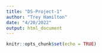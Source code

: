 ```yaml
---
title: "DS-Project-1"
author: "Trey Hamilton"
date: "4/20/2022"
output: html_document
---
```


```r
knitr::opts_chunk$set(echo = TRUE)
```


